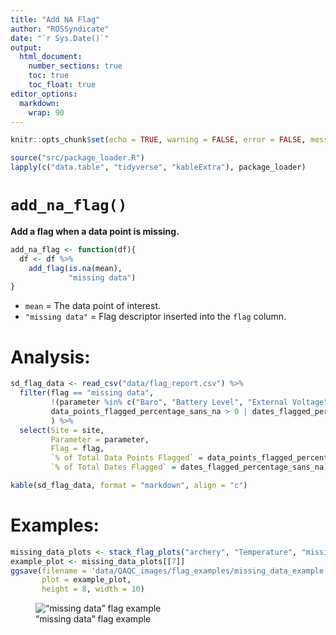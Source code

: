 ```yaml
---
title: "Add NA Flag"
author: "ROSSyndicate"
date: "`r Sys.Date()`"
output: 
  html_document:
    number_sections: true
    toc: true
    toc_float: true
editor_options: 
  markdown: 
    wrap: 90
---
```


```r
knitr::opts_chunk$set(echo = TRUE, warning = FALSE, error = FALSE, message = FALSE) 
```

```r
source("src/package_loader.R")
lapply(c("data.table", "tidyverse", "kableExtra"), package_loader)
```

# `add_na_flag()`
**Add a flag when a data point is missing.**
```r
add_na_flag <- function(df){
  df <- df %>%
    add_flag(is.na(mean), 
             "missing data")
}
```
- `mean` = The data point of interest.
- `"missing data"` = Flag descriptor inserted into the `flag` column.

# Analysis:
```r
sd_flag_data <- read_csv("data/flag_report.csv") %>% 
  filter(flag == "missing data",
         !(parameter %in% c("Baro", "Battery Level", "External Voltage")),
         data_points_flagged_percentage_sans_na > 0 | dates_flagged_percentage_sans_na > 0
         ) %>% 
  select(Site = site,
         Parameter = parameter,
         Flag = flag, 
         `% of Total Data Points Flagged` = data_points_flagged_percentage_sans_na,
         `% of Total Dates Flagged` = dates_flagged_percentage_sans_na)

kable(sd_flag_data, format = "markdown", align = "c")
```

# Examples:
```r
missing_data_plots <- stack_flag_plots("archery", "Temperature", "missing data", all_data_flagged)
example_plot <- missing_data_plots[[7]]
ggsave(filename = 'data/QAQC_images/flag_examples/missing_data_example.png',
       plot = example_plot,
       height = 8, width = 10)
```
!["missing data" flag example](../../../data/QAQC_images/flag_examples/missing_data_example.png)
